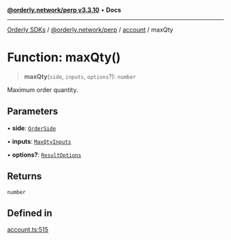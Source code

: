 [**@orderly.network/perp v3.3.10**](/sdks/tech-doc/@orderly.network/perp/README) • **Docs**

***

[Orderly SDKs](/sdks/tech-doc/packages) / [@orderly.network/perp](/sdks/tech-doc/@orderly.network/perp/README) / [account](/sdks/tech-doc/@orderly.network/perp/namespaces/account/README) / maxQty

# Function: maxQty()

> **maxQty**(`side`, `inputs`, `options`?): `number`

Maximum order quantity.

## Parameters

• **side**: [`OrderSide`](/sdks/tech-doc/@orderly.network/types/enumerations/OrderSide)

• **inputs**: [`MaxQtyInputs`](/sdks/tech-doc/@orderly.network/perp/namespaces/account/type-aliases/MaxQtyInputs)

• **options?**: [`ResultOptions`](/sdks/tech-doc/@orderly.network/perp/namespaces/account/type-aliases/ResultOptions)

## Returns

`number`

## Defined in

[account.ts:515](https://github.com/OrderlyNetwork/js-sdk/blob/554ae704783e3b83c40bb234a899e8f02987d9b6/packages/perp/src/account.ts#L515)
